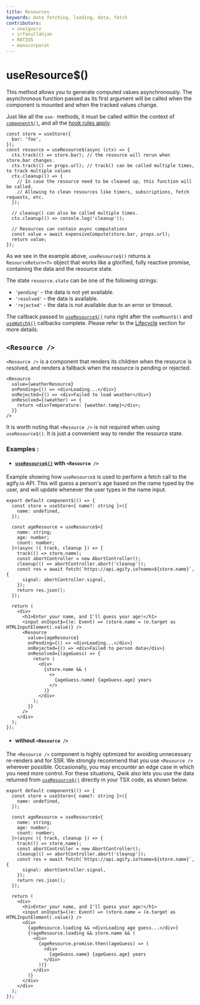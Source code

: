 ```yaml
---
title: Resources
keywords: data fetching, loading, data, fetch
contributors:
  - nnelgxorz
  - irfanullahjan
  - RATIU5
  - manucorporat
---
```


# useResource$()

This method allows you to generate computed values asynchronously. The asynchronous function passed as its first argument will be called when the component is mounted and when the tracked values change.

Just like all the `use-` methods, it must be called within the context of [`component$()`](/docs/components/overview/index.mdx#component), and all the [hook rules apply](../../../docs/components/lifecycle/index.mdx#rules).

```tsx
const store = useStore({
  bar: 'foo',
});
const resource = useResource$(async (ctx) => {
  ctx.track(() => store.bar); // the resource will rerun when store.bar changes.
  ctx.track(() => props.url); // track() can be called multiple times, to track multiple values
  ctx.cleanup(() => {
    // In case the resource need to be cleaned up, this function will be called.
    // Allowing to clean resources like timers, subscriptions, fetch requests, etc.
  });

  // cleanup() can also be called multiple times.
  ctx.cleanup(() => console.log('cleanup'));

  // Resources can contain async computations
  const value = await expensiveCompute(store.bar, props.url);
  return value;
});
```

As we see in the example above, `useResource$()` returns a `ResourceReturn<T>` object that works like a glorified, fully reactive promise, containing the data and the resource state.

The state `resource.state` can be one of the following strings:

- `'pending'` - the data is not yet available.
- `'resolved'` - the data is available.
- `'rejected'` - the data is not available due to an error or timeout.

The callback passed to [`useResource$()`](/docs/components/resource/index.mdx) runs right after the `useMount$()` and [`useWatch$()`](/docs/components/lifecycle/index.mdx#usewatch) callbacks complete. Please refer to the [Lifecycle](../lifecycle/index.mdx) section for more details.

## `<Resource />`

`<Resource />` is a component that renders its children when the resource is resolved, and renders a fallback when the resource is pending or rejected.

```tsx
<Resource
  value={weatherResource}
  onPending={() => <div>Loading...</div>}
  onRejected={() => <div>Failed to load weather</div>}
  onResolved={(weather) => {
    return <div>Temperature: {weather.temp}</div>;
  }}
/>
```

It is worth noting that `<Resource />` is not required when using `useResource$()`. It is just a convenient way to render the resource state.

### Examples :

- #### [`useResource$()`](/docs/components/resource/index.mdx) with `<Resource />`

Example showing how `useResource$` is used to perform a fetch call to the agify.io API. This will guess a person's age
based on the name typed by the user, and will update whenever the user types in the name input.

```tsx
export default component$(() => {
  const store = useStore<{ name?: string }>({
    name: undefined,
  });

  const ageResource = useResource$<{
    name: string;
    age: number;
    count: number;
  }>(async ({ track, cleanup }) => {
    track(() => store.name);
    const abortController = new AbortController();
    cleanup(() => abortController.abort('cleanup'));
    const res = await fetch(`https://api.agify.io?name=${store.name}`, {
      signal: abortController.signal,
    });
    return res.json();
  });

  return (
    <div>
      <h1>Enter your name, and I'll guess your age!</h1>
      <input onInput$={(e: Event) => (store.name = (e.target as HTMLInputElement).value)} />
      <Resource
        value={ageResource}
        onPending={() => <div>Loading...</div>}
        onRejected={() => <div>Failed to person data</div>}
        onResolved={(ageGuess) => {
          return (
            <div>
              {store.name && (
                <>
                  {ageGuess.name} {ageGuess.age} years
                </>
              )}
            </div>
          );
        }}
      />
    </div>
  );
});
```

- #### without `<Resource />`

The `<Resource />` component is highly optimized for avoiding unnecessary re-renders and for SSR.
We strongly recommend that you use `<Resource />` wherever possible. Occasionally, you may
encounter an edge case in which you need more control. For these situations, Qwik also lets you use
the data returned from [`useResource$()`](/docs/components/resource/index.mdx) directly in your TSX code, as shown below.

```tsx
export default component$(() => {
  const store = useStore<{ name?: string }>({
    name: undefined,
  });

  const ageResource = useResource$<{
    name: string;
    age: number;
    count: number;
  }>(async ({ track, cleanup }) => {
    track(() => store.name);
    const abortController = new AbortController();
    cleanup(() => abortController.abort('cleanup'));
    const res = await fetch(`https://api.agify.io?name=${store.name}`, {
      signal: abortController.signal,
    });
    return res.json();
  });

  return (
    <div>
      <h1>Enter your name, and I'll guess your age!</h1>
      <input onInput$={(e: Event) => (store.name = (e.target as HTMLInputElement).value)} />
      <div>
        {ageResource.loading && <div>Loading age guess...</div>}
        {!ageResource.loading && store.name && (
          <div>
            {ageResource.promise.then((ageGuess) => (
              <div>
                {ageGuess.name} {ageGuess.age} years
              </div>
            ))}
          </div>
        )}
      </div>
    </div>
  );
});
```
